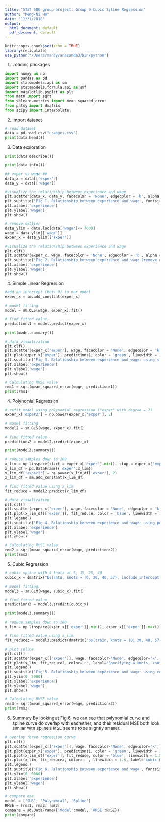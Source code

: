 ```yaml
---
title: "STAT 506 group project: Group 9 Cubic Spline Regression"
author: "Meng-Ni Ho"
date: "11/21/2018"
output:
  html_document: default
  pdf_document: default
---
```


```r
knitr::opts_chunk$set(echo = TRUE)
library(reticulate)
use_python("/Users/mandy/anaconda3/bin/python")
```

1. Loading packages
```python
import numpy as np
import pandas as pd
import statsmodels.api as sm
import statsmodels.formula.api as smf
import matplotlib.pyplot as plt
from math import sqrt
from sklearn.metrics import mean_squared_error
from patsy import dmatrix
from scipy import interpolate
```

2. Import dataset
```python
# read dataset
data = pd.read_csv("uswages.csv")
print(data.head())
```

3. Data exploration
```python
print(data.describe())
```

```python
print(data.info())
```

```python
## exper vs wage ##
data_x = data[['exper']]
data_y = data[['wage']]

#visualize the relationship between experience and wage
plt.scatter(data_x, data_y, facecolor = 'None', edgecolor = 'k', alpha = 0.3)
plt.suptitle('Fig 1. Relationship between experience and wage', fontsize=12)
plt.xlabel('experience')
plt.ylabel('wage')
plt.show()
```

```python
# remove outlier
data_ylim = data.loc[data['wage']<= 7000]
wage = data_ylim[['wage']]
exper_x = data_ylim[['exper']]

#visualize the relationship between experience and wage
plt.clf()
plt.scatter(exper_x, wage, facecolor = 'None', edgecolor = 'k', alpha = 0.3)
plt.suptitle('Fig 2. Relationship between experience and wage (remove outlier)', fontsize=12)
plt.xlabel('experience')
plt.ylabel('wage')
plt.show()
```


4. Simple Linear Regression
```python
#add an intercept (beta_0) to our model
exper_x = sm.add_constant(exper_x)  

# model fitting
model = sm.OLS(wage, exper_x).fit()

# find fitted value
predictions1 = model.predict(exper_x) 

print(model.summary())
```

```python
# data visualization
plt.clf()
plt.scatter(exper_x['exper'], wage, facecolor = 'None', edgecolor = 'k', alpha = 0.3)
plt.plot(exper_x['exper'], predictions1, color = 'green', linewidth = 1.5)
plt.suptitle('Fig 3. Relationship between experience and wage: using simple linear regression', fontsize=12)
plt.xlabel('experience')
plt.ylabel('wage')
plt.show()
```


```python
# Calculating RMSE value
rms1 = sqrt(mean_squared_error(wage, predictions1))
print(rms1)
```



4. Polynomial Regression
```python
# refit model using polynomial regression ("exper" with degree = 2)
exper_x['exper2'] = np.power(exper_x['exper'], 2)

# model fitting
model2 = sm.OLS(wage, exper_x).fit()

# find fitted value
predictions2 = model2.predict(exper_x) 

print(model2.summary())
```

```python
# reduce samples down to 100
x_lim = np.linspace(start = exper_x['exper'].min(), stop = exper_x['exper'].max(), num = 100)
x_lim_df = pd.DataFrame({'exper':x_lim})
x_lim_df['exper2'] = np.power(x_lim_df['exper'], 2)
x_lim_df = sm.add_constant(x_lim_df) 

# find fitted value using x_lim
fit_reduce = model2.predict(x_lim_df)

# data visualization
plt.clf()
plt.scatter(exper_x['exper'], wage, facecolor = 'None', edgecolor = 'k', alpha = 0.3)
plt.plot(x_lim_df[['exper']], fit_reduce, color = 'blue', linewidth = 1.5, label='experience with degree = 2')
plt.legend()
plt.suptitle('Fig 4. Relationship between experience and wage: using polynomial regression', fontsize=12)
plt.xlabel('experience')
plt.ylabel('wage')
plt.show()

```


```python
# Calculating RMSE value
rms2 = sqrt(mean_squared_error(wage, predictions2))
print(rms2)
```



5. Cubic Regression
```python
# cubic spline with 4 knots at 5, 15, 25, 40
cubic_x = dmatrix("bs(data, knots = (0, 20, 40, 57), include_intercept = False)", {"data": exper_x[['exper']]}, return_type = 'dataframe')

# model fitting
model3 = sm.GLM(wage, cubic_x).fit()

# find fitted value
predictions3 = model3.predict(cubic_x)

print(model3.summary())

# reduce samples down to 100
x_lim = np.linspace(exper_x[['exper']].min(), exper_x[['exper']].max(), 100)

# find fitted value using x_lim
fit_reduce2 = model3.predict(dmatrix("bs(train, knots = (0, 20, 40, 57), include_intercept = False)", {"train": x_lim}, return_type = 'dataframe'))

```

```python
# plot spline
plt.clf()
plt.scatter(exper_x[['exper']], wage, facecolor='None', edgecolor='k', alpha=0.1)
plt.plot(x_lim, fit_reduce2, color='r', label='Specifying 4 knots, knots = (0, 20, 40, 57)')
plt.legend()
plt.suptitle('Fig 5. Relationship between experience and wage: using cubic regression', fontsize=12)
plt.ylim(0, 5000)
plt.xlabel('experience')
plt.ylabel('wage')
plt.show()
```


```python
# Calculating RMSE value
rms3 = sqrt(mean_squared_error(wage, predictions3))
print(rms3)
```

6. Summary
By looking at Fig 6, we can see that polynomial curve and spline curve do overlap with eachother, and their residual MSE both look similar with spline's MSE seems to be slightly smaller.
```python
# overlay three regression curve
plt.clf()
plt.scatter(exper_x[['exper']], wage, facecolor='None', edgecolor='k', alpha=0.1)
plt.plot(exper_x['exper'], predictions1, color = 'green', linewidth = 1.5, label = 'Simple Linear Regression')
plt.plot(x_lim_df['exper'], fit_reduce, color = 'blue', linewidth = 1.5, label='Polynomial Regression, experience degree = 2')
plt.plot(x_lim, fit_reduce2, color='r', linewidth = 1.5, label='Cubic Regrssion, knots = (0, 20, 40, 57)')
plt.legend()
plt.suptitle('Fig 6. Relationship between experience and wage', fontsize=12)
plt.ylim(0, 5000)
plt.xlabel('experience')
plt.ylabel('wage')
plt.show()
```

```python
# compare mse
model = ['SLR', 'Polynomial', 'Spline']
RMSE = [rms1, rms2, rms3]
compare = pd.DataFrame({'Model':model, 'RMSE':RMSE})
print(compare)
```










